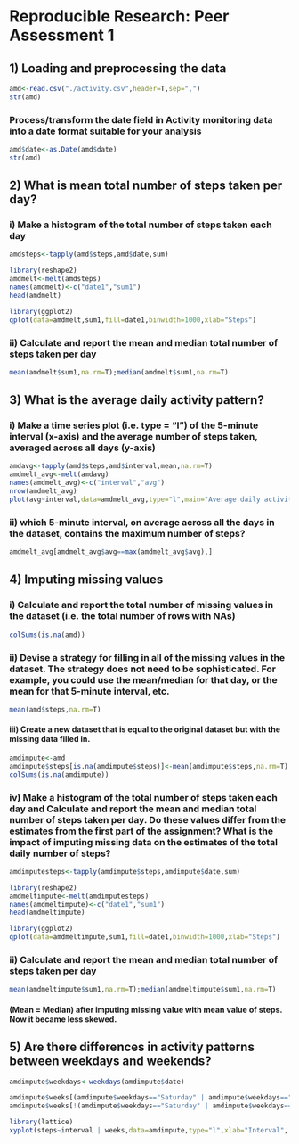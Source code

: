 # Reproducible Research: Peer Assessment 1


## 1) Loading and preprocessing the data
```r
amd<-read.csv("./activity.csv",header=T,sep=",")
str(amd)
```
### Process/transform the date field in Activity monitoring data into a date format suitable for your analysis
```r
amd$date<-as.Date(amd$date)
str(amd)
```

## 2) What is mean total number of steps taken per day?
### i) Make a histogram of the total number of steps taken each day
```r
amdsteps<-tapply(amd$steps,amd$date,sum)
```
```r
library(reshape2)
amdmelt<-melt(amdsteps)
names(amdmelt)<-c("date1","sum1")
head(amdmelt)
```
```r
library(ggplot2)
qplot(data=amdmelt,sum1,fill=date1,binwidth=1000,xlab="Steps")
```
### ii) Calculate and report the mean and median total number of steps taken per day
```r
mean(amdmelt$sum1,na.rm=T);median(amdmelt$sum1,na.rm=T)

```

## 3) What is the average daily activity pattern?

### i) Make a time series plot (i.e. type = "l") of the 5-minute interval (x-axis) and the average number of steps taken, averaged across all days (y-axis)

```r
amdavg<-tapply(amd$steps,amd$interval,mean,na.rm=T)
amdmelt_avg<-melt(amdavg)
names(amdmelt_avg)<-c("interval","avg")
nrow(amdmelt_avg)
plot(avg~interval,data=amdmelt_avg,type="l",main="Average daily activity pattern")
```
### ii) which 5-minute interval, on average across all the days in the dataset, contains the maximum number of steps?
```r
amdmelt_avg[amdmelt_avg$avg==max(amdmelt_avg$avg),]
```

## 4) Imputing missing values

### i) Calculate and report the total number of missing values in the dataset (i.e. the total number of rows with NAs)
```r
colSums(is.na(amd))

```
### ii) Devise a strategy for filling in all of the missing values in the dataset. The strategy does not need to be sophisticated. For example, you could use the mean/median for that day, or the mean for that 5-minute interval, etc.
```r
mean(amd$steps,na.rm=T)

```

#### iii) Create a new dataset that is equal to the original dataset but with the missing data filled in.

```r
amdimpute<-amd
amdimpute$steps[is.na(amdimpute$steps)]<-mean(amdimpute$steps,na.rm=T)
colSums(is.na(amdimpute))

```

### iv) Make a histogram of the total number of steps taken each day and Calculate and report the mean and median total number of steps taken per day. Do these values differ from the estimates from the first part of the assignment? What is the impact of imputing missing data on the estimates of the total daily number of steps?

```r
amdimputesteps<-tapply(amdimpute$steps,amdimpute$date,sum)
```
```r
library(reshape2)
amdmeltimpute<-melt(amdimputesteps)
names(amdmeltimpute)<-c("date1","sum1")
head(amdmeltimpute)
```
```r
library(ggplot2)
qplot(data=amdmeltimpute,sum1,fill=date1,binwidth=1000,xlab="Steps")
```
### ii) Calculate and report the mean and median total number of steps taken per day
```r
mean(amdmeltimpute$sum1,na.rm=T);median(amdmeltimpute$sum1,na.rm=T)
```
#### (Mean = Median) after imputing missing value with mean value of steps. Now it became less skewed. 


## 5) Are there differences in activity patterns between weekdays and weekends?

```r
amdimpute$weekdays<-weekdays(amdimpute$date)

amdimpute$weeks[(amdimpute$weekdays=="Saturday" | amdimpute$weekdays=="Sunday")]<-"weekend"
amdimpute$weeks[!(amdimpute$weekdays=="Saturday" | amdimpute$weekdays=="Sunday")]<-"weekdays"

```

```r
library(lattice)
xyplot(steps~interval | weeks,data=amdimpute,type="l",xlab="Interval", ylab="Number of steps")

```

